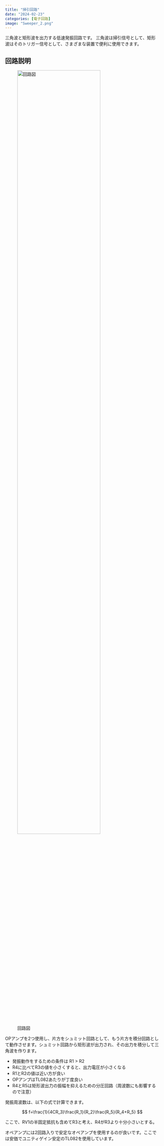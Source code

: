 ```yaml
---
title: "掃引回路"
date: "2024-02-23"
categories: [電子回路]
image: "Sweeper_2.png"
---
```


三角波と矩形波を出力する低速発振回路です。
三角波は掃引信号として、矩形波はそのトリガー信号として、さまざまな装置で便利に使用できます。

## 回路説明

![回路図](Sweeper_1.svg){width=80%}

OPアンプを2つ使用し、片方をシュミット回路として、もう片方を積分回路として動作させます。シュミット回路から矩形波が出力され、その出力を積分して三角波を作ります。

* 発振動作をするための条件は R1 > R2
* R4に比べてR3の値を小さくすると、出力電圧が小さくなる
* R1とR2の値は近い方が良い
* OPアンプはTL082あたりが丁度良い
* R4とR5は矩形波出力の振幅を抑えるための分圧回路（周波数にも影響するので注意）

発振周波数は、以下の式で計算できます。

$$
 f=\frac{1}{4CR_3}\frac{R_1}{R_2}\frac{R_5}{R_4+R_5}
$$

ここで、RV1の半固定抵抗も含めてR3と考え、R4がR3より十分小さいとする。

オペアンプには2回路入りで安定なオペアンプを使用するのが良いです。ここでは安価でユニティゲイン安定のTL082を使用しています。
